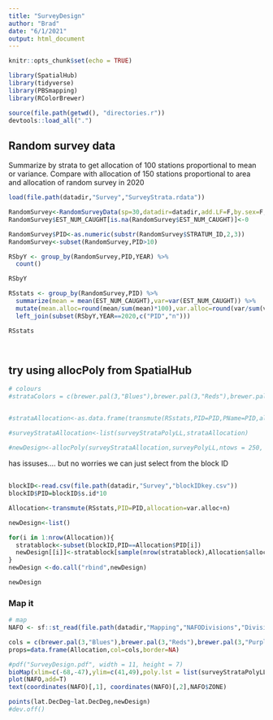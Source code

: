 ```yaml
---
title: "SurveyDesign"
author: "Brad"
date: "6/1/2021"
output: html_document
---
```


```r
knitr::opts_chunk$set(echo = TRUE)

library(SpatialHub)
library(tidyverse)
library(PBSmapping)
library(RColorBrewer)

source(file.path(getwd(), "directories.r"))
devtools::load_all(".")


```

## Random survey data

Summarize by strata to get allocation of 100 stations proportional to mean or variance. Compare with allocation of 150 stations proportional to area and allocation of random survey in 2020 

```r

load(file.path(datadir,"Survey","SurveyStrata.rdata"))

RandomSurvey<-RandomSurveyData(sp=30,datadir=datadir,add.LF=F,by.sex=F,hook.data = T)
RandomSurvey$EST_NUM_CAUGHT[is.na(RandomSurvey$EST_NUM_CAUGHT)]<-0

RandomSurvey$PID<-as.numeric(substr(RandomSurvey$STRATUM_ID,2,3))
RandomSurvey<-subset(RandomSurvey,PID>10)

RSbyY <- group_by(RandomSurvey,PID,YEAR) %>%
  count()

RSbyY

RSstats <- group_by(RandomSurvey,PID) %>%
  summarize(mean = mean(EST_NUM_CAUGHT),var=var(EST_NUM_CAUGHT)) %>%
  mutate(mean.alloc=round(mean/sum(mean)*100),var.alloc=round(var/sum(var)*100),area.alloc=round(StrataAreas$area/sum(StrataAreas$area)*150)) %>%
  left_join(subset(RSbyY,YEAR==2020,c("PID","n"))) 

RSstats




```


## try using allocPoly from SpatialHub

```r

# colours
#strataColors = c(brewer.pal(3,"Blues"),brewer.pal(3,"Reds"),brewer.pal(3,"Purples"),brewer.pal(3,"Greens"),brewer.pal(3,"PuRd"))


#strataAllocation<-as.data.frame(transmute(RSstats,PID=PID,PName=PID,allocation=var.alloc+n,col=strataColors))

#surveyStrataAllocation<-list(surveyStrataPolyLL,strataAllocation)

#newDesign<-allocPoly(surveyStrataAllocation,surveyPolyLL,ntows = 250, mindist=2,pool.size=2,map='halibut')

```

has issuses....  but no worries we can just select from the block ID

## 

```r

blockID<-read.csv(file.path(datadir,"Survey","blockIDkey.csv"))
blockID$PID=blockID$s.id*10

Allocation<-transmute(RSstats,PID=PID,allocation=var.alloc+n)

newDesign<-list()

for(i in 1:nrow(Allocation)){
  stratablock<-subset(blockID,PID==Allocation$PID[i])
  newDesign[[i]]<-stratablock[sample(nrow(stratablock),Allocation$allocation[i]),]
}
newDesign <-do.call("rbind",newDesign)

newDesign
```

### Map it

```r

# map
NAFO <- sf::st_read(file.path(datadir,"Mapping","NAFODivisions","Divisions.shp"))

cols = c(brewer.pal(3,"Blues"),brewer.pal(3,"Reds"),brewer.pal(3,"Purples"),brewer.pal(3,"Greens"),brewer.pal(3,"PuRd"))
props=data.frame(Allocation,col=cols,border=NA)

#pdf("SurveyDesign.pdf", width = 11, height = 7)
bioMap(xlim=c(-68,-47),ylim=c(41,49),poly.lst = list(surveyStrataPolyLL,props),plot.rivers=F,isobaths = NULL,mapRes="MR",LT=)
plot(NAFO,add=T)
text(coordinates(NAFO)[,1], coordinates(NAFO)[,2],NAFO$ZONE)

points(lat.DecDeg~lat.DecDeg,newDesign)
#dev.off()


```


